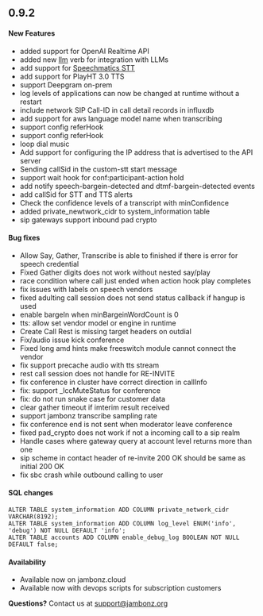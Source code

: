 ## 0.9.2

#### New Features
- added support for OpenAI Realtime API
- added new [llm](/docs/webhooks/llm) verb for integration with LLMs
- add support for [Speechmatics STT](https://www.speechmatics.com/)
- add support for PlayHT 3.0 TTS
- support Deepgram on-prem
- log levels of applications can now be changed at runtime without a restart
- include network SIP Call-ID in call detail records in influxdb
- add support for aws language model name when transcribing
- support config referHook
- support config referHook 
- loop dial music
- Add support for configuring the IP address that is advertised to the API server
- Sending callSid in the custom-stt start message
- support wait hook for conf:participant-action hold
- add notify speech-bargein-detected and dtmf-bargein-detected events
- add callSid for STT and TTS alerts
- Check the confidence levels of a transcript  with minConfidence
- added private_newtwork_cidr to system_information table
- sip gateways support inbound pad crypto

#### Bug fixes
- Allow Say, Gather, Transcribe is able to finished if there is error for speech credential
- Fixed Gather digits does not work without nested say/play 
- race condition where call just ended when action hook play completes
- fix issues with labels on speech vendors
- fixed adulting call session does not send status callback if hangup is used
- enable bargeIn when minBargeinWordCount is 0
- tts: allow set vendor model or engine in runtime
- Create Call Rest is missing target headers on outdial
- Fix/audio issue kick conference
- Fixed long amd hints make freeswitch module cannot connect the vendor 
- fix support precache audio with tts stream
- rest call session does not handle for RE-INVITE 
- fix conference in cluster have correct direction in callInfo
- fix: support _lccMuteStatus for conference
- fix: do not run snake case for customer data
- clear gather timeout if imterim result received
- support jambonz transcribe sampling rate 
- fix conference end is not sent when moderator leave conference
- fixed pad_crypto does not work if not a incoming call to a sip realm
- Handle cases where gateway query at account level returns more than one
- sip scheme in contact header of re-invite 200 OK should be same as initial 200 OK
- fix sbc crash while outbound calling to user


#### SQL changes
```
ALTER TABLE system_information ADD COLUMN private_network_cidr VARCHAR(8192);
ALTER TABLE system_information ADD COLUMN log_level ENUM('info', 'debug') NOT NULL DEFAULT 'info';
ALTER TABLE accounts ADD COLUMN enable_debug_log BOOLEAN NOT NULL DEFAULT false;
```

#### Availability
- Available now on jambonz.cloud
- Available now with devops scripts for subscription customers

**Questions?** Contact us at <a href="mailto:support@jambonz.org">support@jambonz.org</a>